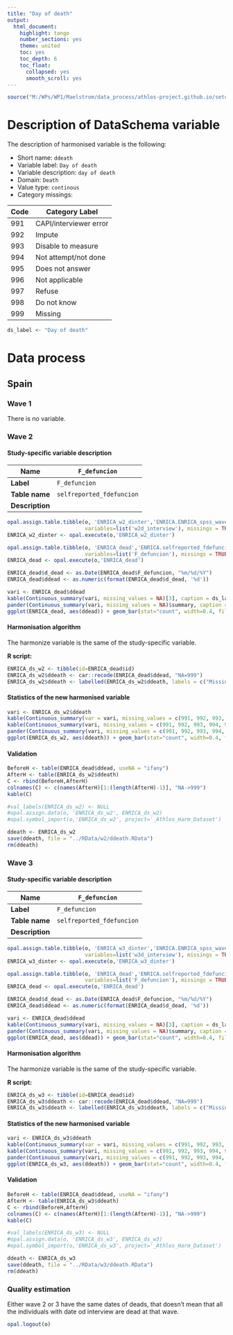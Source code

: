 ```yaml
---
title: "Day of death"
output:
  html_document:
    highlight: tango
    number_sections: yes
    theme: united
    toc: yes
    toc_depth: 6
    toc_float:
      collapsed: yes
      smooth_scroll: yes
---
```

  
<!-- ########################################################## --> 

<!-- # Installation, loading packages -->
<!-- **R script:** -->

```r
source("M:/WPs/WP1/Maelstrom/data_process/athlos-project.github.io/setup_laia.r")
```
<!-- ########################################################## --> 


# Description of DataSchema variable

The description of harmonised variable is the following:

* Short name: `ddeath`
* Variable label: `Day of death`
* Variable description: `day of death`
* Domain: `Death`
* Value type: `continous`
* Category missings: 

**Code** | **Category Label**
----| ------------------
991 | CAPI/interviewer error
992 | Impute
993 | Disable to measure
994 | Not attempt/not done
995 | Does not answer
996 | Not applicable
997 | Refuse
998 | Do not know
999 | Missing


```r
ds_label <- "Day of death"
```



# Data process

## Spain
    
### Wave 1 

There is no variable.




### Wave 2 

#### Study-specific variable description

| **Name** | `F_defuncion`|
|-|-|
| **Label** | `F_defuncion`|
| **Table name** | `selfreported_fdefuncion` |
| **Description** |  |

```r
opal.assign.table.tibble(o, 'ENRICA_w2_dinter','ENRICA.ENRICA_spss_wave2',
                         variables=list('w2d_interview'), missings = TRUE)
ENRICA_w2_dinter <- opal.execute(o,'ENRICA_w2_dinter')

opal.assign.table.tibble(o, 'ENRICA_dead','ENRICA.selfreported_fdefuncion',
                         variables=list('F_defuncion'), missings = TRUE)
ENRICA_dead <- opal.execute(o,'ENRICA_dead')

ENRICA_dead$d_dead <- as.Date(ENRICA_dead$F_defuncion, "%m/%d/%Y")
ENRICA_dead$ddead <- as.numeric(format(ENRICA_dead$d_dead, '%d'))
```

```r
vari <- ENRICA_dead$ddead
kable(Continuous_summary(vari, missing_values = NA)[3], caption = ds_label) 
pander(Continuous_summary(vari, missing_values = NA)$summary, caption = "Summary")
ggplot(ENRICA_dead, aes(ddead)) + geom_bar(stat="count", width=0.4, fill="steelblue") + xlab(ds_label) + ylab("Frequency")
```

#### Harmonisation algorithm
The harmonize variable is the same of the study-specific variable.

**R script:**

```r
ENRICA_ds_w2 <- tibble(id=ENRICA_dead$id)
ENRICA_ds_w2$ddeath <- car::recode(ENRICA_dead$ddead, "NA=999")
ENRICA_ds_w2$ddeath <- labelled(ENRICA_ds_w2$ddeath, labels = c("Missing"=999, "Do not know"=998, "Refuse"=997, "Not applicable"=996, "Does not answer"=995,  "Not attempt not done"=994, "Disable to measure"=993, "Impute"=992, "CAPI interviewer error"=991))
```

#### Statistics of the new harmonised variable
```r
vari <- ENRICA_ds_w2$ddeath
kable(Continuous_summary(var = vari, missing_values = c(991, 992, 993, 994, 995, 996, 997, 998, 999))[3], caption = ds_label)
kable(Continuous_summary(vari, missing_values = c(991, 992, 993, 994, 995, 996, 997, 998, 999))[2], caption = "Values")
pander(Continuous_summary(vari, missing_values = c(991, 992, 993, 994, 995, 996, 997, 998, 999))$summary, caption = "Summary")
ggplot(ENRICA_ds_w2, aes(ddeath)) + geom_bar(stat="count", width=0.4, fill="steelblue") + xlab(ds_label) + ylab("Frequency") + xlim(1,31)
```

#### Validation
```r
BeforeH <- table(ENRICA_dead$ddead, useNA = "ifany")
AfterH <- table(ENRICA_ds_w2$ddeath)
C <- rbind(BeforeH,AfterH)
colnames(C) <- c(names(AfterH)[1:(length(AfterH)-1)], "NA->999")
kable(C)
```

```r
#val_labels(ENRICA_ds_w2) <- NULL
#opal.assign.data(o, 'ENRICA_ds_w2', ENRICA_ds_w2)
#opal.symbol_import(o,'ENRICA_ds_w2', project='_Athlos_Harm_Dataset')

ddeath <- ENRICA_ds_w2
save(ddeath, file = "../RData/w2/ddeath.RData")
rm(ddeath)
```




### Wave 3 

#### Study-specific variable description

| **Name** | `F_defuncion`|
|-|-|
| **Label** | `F_defuncion`|
| **Table name** | `selfreported_fdefuncion` |
| **Description** |  |


```r
opal.assign.table.tibble(o, 'ENRICA_w3_dinter','ENRICA.ENRICA_spss_wave3',
                         variables=list('w3d_interview'), missings = TRUE)
ENRICA_w3_dinter <- opal.execute(o,'ENRICA_w3_dinter')

opal.assign.table.tibble(o, 'ENRICA_dead','ENRICA.selfreported_fdefuncion',
                         variables=list('F_defuncion'), missings = TRUE)
ENRICA_dead <- opal.execute(o,'ENRICA_dead')

ENRICA_dead$d_dead <- as.Date(ENRICA_dead$F_defuncion, "%m/%d/%Y")
ENRICA_dead$ddead <- as.numeric(format(ENRICA_dead$d_dead, '%d'))
```

```r
vari <- ENRICA_dead$ddead
kable(Continuous_summary(vari, missing_values = NA)[3], caption = ds_label) 
pander(Continuous_summary(vari, missing_values = NA)$summary, caption = "Summary")
ggplot(ENRICA_dead, aes(ddead)) + geom_bar(stat="count", width=0.4, fill="steelblue") + xlab(ds_label) + ylab("Frequency")
```

#### Harmonisation algorithm
The harmonize variable is the same of the study-specific variable.

**R script:**

```r
ENRICA_ds_w3 <- tibble(id=ENRICA_dead$id)
ENRICA_ds_w3$ddeath <- car::recode(ENRICA_dead$ddead, "NA=999")
ENRICA_ds_w3$ddeath <- labelled(ENRICA_ds_w3$ddeath, labels = c("Missing"=999, "Do not know"=998, "Refuse"=997, "Not applicable"=996, "Does not answer"=995,  "Not attempt not done"=994, "Disable to measure"=993, "Impute"=992, "CAPI interviewer error"=991))
```

#### Statistics of the new harmonised variable
```r
vari <- ENRICA_ds_w3$ddeath
kable(Continuous_summary(var = vari, missing_values = c(991, 992, 993, 994, 995, 996, 997, 998, 999))[3], caption = ds_label)
kable(Continuous_summary(vari, missing_values = c(991, 992, 993, 994, 995, 996, 997, 998, 999))[2], caption = "Values")
pander(Continuous_summary(vari, missing_values = c(991, 992, 993, 994, 995, 996, 997, 998, 999))$summary, caption = "Summary")
ggplot(ENRICA_ds_w3, aes(ddeath)) + geom_bar(stat="count", width=0.4, fill="steelblue") + xlab(ds_label) + ylab("Frequency") + xlim(1,31)
```

#### Validation
```r
BeforeH <- table(ENRICA_dead$ddead, useNA = "ifany")
AfterH <- table(ENRICA_ds_w3$ddeath)
C <- rbind(BeforeH,AfterH)
colnames(C) <- c(names(AfterH)[1:(length(AfterH)-1)], "NA->999")
kable(C)
```


```r
#val_labels(ENRICA_ds_w3) <- NULL
#opal.assign.data(o, 'ENRICA_ds_w3', ENRICA_ds_w3)
#opal.symbol_import(o,'ENRICA_ds_w3', project='_Athlos_Harm_Dataset')

ddeath <- ENRICA_ds_w3
save(ddeath, file = "../RData/w3/ddeath.RData")
rm(ddeath)

```

### Quality estimation
Either wave 2 or 3 have the same dates of deads, that doesn't mean that all the individuals with date od interview are dead at that wave. 



```r
opal.logout(o)
```
